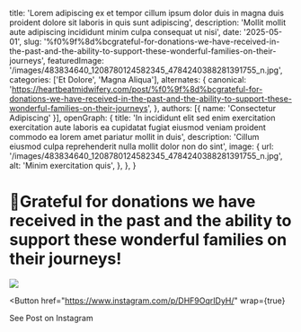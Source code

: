   title: 'Lorem adipiscing ex et tempor cillum ipsum dolor duis in magna duis proident dolore sit laboris in quis sunt adipiscing',
  description: 'Mollit mollit aute adipiscing incididunt minim culpa consequat ut nisi',
  date: '2025-05-01',
  slug: '%f0%9f%8d%bcgrateful-for-donations-we-have-received-in-the-past-and-the-ability-to-support-these-wonderful-families-on-their-journeys',
  featuredImage: '/images/483834640_1208780124582345_4784240388281391755_n.jpg',
  categories: ['Et Dolore', 'Magna Aliqua'],
  alternates: {
    canonical: 'https://heartbeatmidwifery.com/post/%f0%9f%8d%bcgrateful-for-donations-we-have-received-in-the-past-and-the-ability-to-support-these-wonderful-families-on-their-journeys',
  },
  authors: [{ name: 'Consectetur Adipiscing' }],
  openGraph: {
    title: 'In incididunt elit sed enim exercitation exercitation aute laboris ea cupidatat fugiat eiusmod veniam proident commodo ea lorem amet pariatur mollit in duis',
    description: 'Cillum eiusmod culpa reprehenderit nulla mollit dolor non do sint',
    image: {
      url: '/images/483834640_1208780124582345_4784240388281391755_n.jpg',
      alt: 'Minim exercitation quis',
    },
  },
}


# 🍼Grateful for donations we have received in the past and the ability to support these wonderful families on their journeys!

<Image
  src="/images/483834640_1208780124582345_4784240388281391755_n.jpg"
  size="large"
  wrap={true}
/>

<Button
  href="https://www.instagram.com/p/DHF9OqrIDyH/"
  wrap={true}
>
  See Post on Instagram
</Button>
